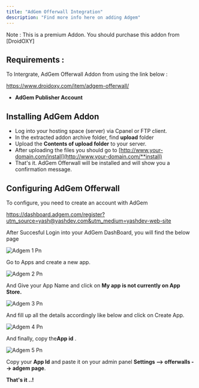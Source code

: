 ```yaml
---
title: "AdGem Offerwall Integration"
description: "Find more info here on adding Adgem"
---
```


<Check>
  Note : This is a premium Addon. You should purchase this addon from [DroidOXY]
</Check>

## Requirements :

To Intergrate, AdGem Offerwall Addon from using the link below :

https://www.droidoxy.com/item/adgem-offerwall/

- **AdGem Publisher Account**

## Installing AdGem Addon

- Log into your hosting space (server) via Cpanel or FTP client.
- In the extracted addon archive folder, find **upload** folder
- Upload the **Contents of upload folder** to your server.
- After uploading the files you should go to [http://www.your-domain.com/install](http://www.your-domain.com/**install)
- That's it. AdGem Offerwall will be installed and will show you a confirmation message.

## Configuring AdGem Offerwall

To configure, you need to create an account with AdGem 

https://dashboard.adgem.com/register?utm_source=yash@yashdev.com&utm_medium=yashdev-web-site

After Succesful Login into your AdGem DashBoard, you will find the below page

![Adgem 1 Pn](/images/adgem_1.png)

Go to Apps and create a new app.

![Adgem 2 Pn](/images/adgem_2.png)

And Give your App Name and click on **My app is not currently on App Store.**

![Adgem 3 Pn](/images/adgem_3.png)

And fill up all the details accordingly like below and click on Create App.

![Adgem 4 Pn](/images/adgem_4.png)

And finally, copy the**App id** .

![Adgem 5 Pn](/images/adgem_5.png)

Copy your **App Id** and paste it on your admin panel **Settings --\> offerwalls --\> adgem page**. 

**​That's it ..\!**